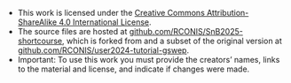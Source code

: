 - This work is licensed under the [Creative Commons Attribution-ShareAlike 4.0 International License](http://creativecommons.org/licenses/by-sa/4.0/).
- The source files are hosted at [github.com/RCONIS/SnB2025-shortcourse](https://github.com/RCONIS/SnB2025-shortcourse), which is forked from and a subset of the original version at [github.com/RCONIS/user2024-tutorial-gswep](https://github.com/RCONIS/user2024-tutorial-gswep).
- Important: To use this work you must provide the creators' names, links to the material and license, and indicate if changes were made.
